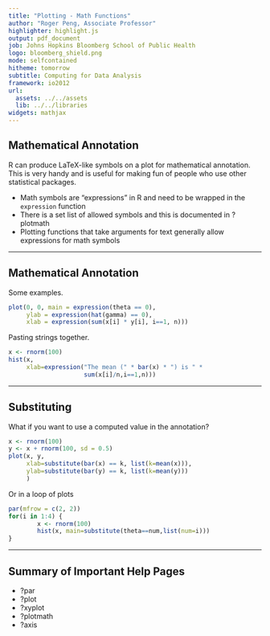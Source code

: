 ```yaml
---
title: "Plotting - Math Functions"
author: "Roger Peng, Associate Professor"
highlighter: highlight.js
output: pdf_document
job: Johns Hopkins Bloomberg School of Public Health
logo: bloomberg_shield.png
mode: selfcontained
hitheme: tomorrow
subtitle: Computing for Data Analysis
framework: io2012
url:
  assets: ../../assets
  lib: ../../libraries
widgets: mathjax
---
```


## Mathematical Annotation

R can produce LaTeX-like symbols on a plot for mathematical annotation. This is very handy and is useful for making fun of people who use other statistical packages.

- Math symbols are “expressions” in R and need to be wrapped in the `expression` function
- There is a set list of allowed symbols and this is documented in ?plotmath
- Plotting functions that take arguments for text generally allow expressions for math symbols

---

## Mathematical Annotation

Some examples.

```r
plot(0, 0, main = expression(theta == 0),
     ylab = expression(hat(gamma) == 0),
     xlab = expression(sum(x[i] * y[i], i==1, n)))
```

Pasting strings together.

```r
x <- rnorm(100)
hist(x,
     xlab=expression("The mean (" * bar(x) * ") is " *
                     sum(x[i]/n,i==1,n)))
```

---

## Substituting

What if you want to use a computed value in the annotation?

```r
x <- rnorm(100)
y <- x + rnorm(100, sd = 0.5)
plot(x, y,
     xlab=substitute(bar(x) == k, list(k=mean(x))),
     ylab=substitute(bar(y) == k, list(k=mean(y)))
     )
```

Or in a loop of plots

```r
par(mfrow = c(2, 2))
for(i in 1:4) {
        x <- rnorm(100)
        hist(x, main=substitute(theta==num,list(num=i)))
}
```

---

## Summary of Important Help Pages

- ?par
- ?plot 
- ?xyplot 
- ?plotmath 
- ?axis